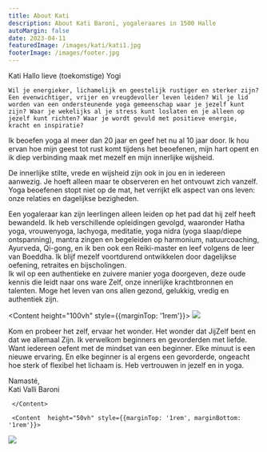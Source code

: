 ```yaml
---
title: About Kati
description: About Kati Baroni, yogaleraares in 1500 Halle
autoMargin: false
date: 2023-04-11
featuredImage: /images/kati/kati1.jpg
footerImage: /images/footer.jpg
---
```

<Section autoMargin={false}>  
  <ContentWithBackground src="/images/kati/kati1.jpg" height="50vh">

  <SectionFooter light>
      Kati
    </SectionFooter>
  </ContentWithBackground>
  
  <Content autoMargin>
    Hallo lieve (toekomstige) Yogi
    
    Wil je energieker, lichamelijk en geestelijk rustiger en sterker zijn? Een evenwichtiger, vrijer en vreugdevoller leven leiden? Wil je lid worden van een ondersteunende yoga gemeenschap waar je jezelf kunt zijn? Waar je wekelijks al je stress kunt loslaten en je alleen op jezelf kunt richten? Waar je wordt gevuld met positieve energie, kracht en inspiratie?

Ik beoefen yoga al meer dan 20 jaar en geef het nu al 10 jaar door. Ik hou ervan hoe mijn geest tot rust komt tijdens het beoefenen, mijn hart opent en ik diep verbinding maak met mezelf en mijn innerlijke wijsheid.

De innerlijke stilte, vrede en wijsheid zijn ook in jou en in iedereen aanwezig. Je hoeft alleen maar te observeren en het ontvouwt zich vanzelf. Yoga beoefenen stopt niet op de mat, het verrijkt elk aspect van ons leven: onze relaties en dagelijkse bezigheden. 

Een yogaleraar kan zijn leerlingen alleen leiden op het pad dat hij zelf heeft bewandeld. Ik heb verschillende opleidingen gevolgd, waaronder Hatha yoga, vrouwenyoga, lachyoga, meditatie, yoga nidra (yoga slaap/diepe ontspanning), mantra zingen en begeleiden op harmonium, natuurcoaching, Ayurveda, Qi-gong, en ik ben ook een Reiki-master en leef volgens de leer van Boeddha. Ik blijf mezelf voortdurend ontwikkelen door dagelijkse oefening, retraites en bijscholingen.  
Ik wil op een authentieke en zuivere manier yoga doorgeven, deze oude kennis die leidt naar ons ware Zelf, onze innerlijke krachtbronnen en talenten. Moge het leven van ons allen gezond, gelukkig, vredig en authentiek zijn.



  </Content>
  
  <Content height="100vh" style={{marginTop: '1rem'}}>
  <Image src="/images/kati/kati3.jpg" noContainer/>
  </Content>
  
  

  <Content autoMargin>
  Kom en probeer het zelf, ervaar het wonder. Het wonder dat JijZelf bent en dat we allemaal Zijn. Ik verwelkom beginners en gevorderden met liefde. Want iedereen oefent met de mindset van een beginner. Elke minuut is een nieuwe ervaring. En elke beginner is al ergens een gevorderde, ongeacht hoe sterk of flexibel het lichaam is. Heb vertrouwen in jezelf en in yoga. 

Namasté,  
Kati Valli Baroni

     </Content>

     <Content  height="50vh" style={{marginTop: '1rem', marginBottom: '1rem'}}>
  <Image src="/images/kati/kati2.jpg" noContainer/>
  </Content>
  
</Section>

